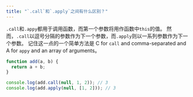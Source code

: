 ```yaml
---
title: "`.call`和`.apply`之间有什么区别？"
---
```


`.call`和`.appy`都用于调用函数，而第一个参数将用作函数中`this`的值。 然而，`.call`以逗号分隔的参数作为下一个参数，而`.apply`则以一系列参数作为下一个参数。 记住这一点的一个简单方法是 C for `call` and comma-separated and A for `appy` and an array of arguments。

```js
function add(a, b) {
  return a + b;
}

console.log(add.call(null, 1, 2)); // 3
console.log(add.apply(null, [1, 2])); // 3
```
